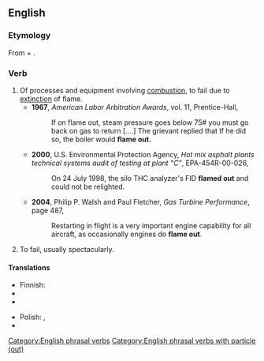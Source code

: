 {{also|flameout|flame-out}}
==English==
{{rft|flare up?, fire up}}
===Etymology===
From {{term|flame}} + {{term|out}}.

===Verb===
{{en-verb|head=[[flame]] [[out]]|flames out|flaming out|flamed out}}

# Of processes and equipment involving [[combustion]], to fail due to [[extinction]] of flame.
#* '''1967''', ''American Labor Arbitration Awards'', vol. 11, Prentice-Hall,
#*: If on flame out, steam pressure goes below 75# you must go back on gas to return [....] The grievant replied that If he did so, the boiler would '''flame out.'''
#* '''2000''', U.S. Environmental Protection Agency, ''Hot mix asphalt plants technical systems audit of testing at plant "C"'', EPA-454R-00-026,
#*: On 24 July 1998, the silo THC analyzer's FID '''flamed out''' and could not be relighted.
#* '''2004''', Philip P. Walsh and Paul Fletcher, ''Gas Turbine Performance'', page 487,
#*: Restarting in flight is a very important engine capability for all aircraft, as occasionally engines do '''flame out'''.
# {{figuratively}} To fail, usually spectacularly.

====Translations====
{{trans-top|to fail due to extinction of flame}}
* Finnish: {{t+|fi|sammua}}
* {{trreq|fr}}
* {{trreq|de}}
{{trans-mid}}
* Polish: {{t-|pl|wybuchać|impf}}, {{t-|pl|wybuchnąć|pf}}
* {{trreq|ru}}
{{trans-bottom}}

[[Category:English phrasal verbs]]
[[Category:English phrasal verbs with particle (out)]]